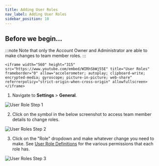 ```yaml
---
title: Adding User Roles
nav_label: Adding User Roles
sidebar_position: 10
---
```


## Before we begin...

:::note
Note that only the Account Owner and Administrator are able to make changes to team member roles.
:::

    <iframe width="560" height="315" src="https://www.youtube.com/embed/WIRhSbWj55E" title="User Roles" frameborder="0" allow="accelerometer; autoplay; clipboard-write; encrypted-media; gyroscope; picture-in-picture; web-share" referrerpolicy="strict-origin-when-cross-origin" allowfullscreen></iframe>

1. Navigate to **Settings** > **General**. 

 ![User Role Step 1](/assets/studio/User_roles_step_1.png)

2. Click on the symbol in the below screenshot to access team member details to change roles.

 ![User Roles Step 2](/assets/studio/User_roles_step_2.png)

3. Click on the "Role" dropdown and make whatever change you need to make. See [User Role Definitions](/docs/studio/Settings/account-management/User-Role-Definitions) for the various permissions that each role has.

![User Roles Step 3](/assets/studio/User_roles_step_3.png)
